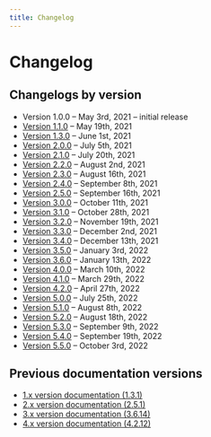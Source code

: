 ```yaml
---
title: Changelog
---
```


# Changelog

## Changelogs by version

- Version 1.0.0 – May 3rd, 2021 – initial release
- [Version 1.1.0](/changelog/1-1-0/) – May 19th, 2021
- [Version 1.3.0](/changelog/1-3-0/) – June 1st, 2021
- [Version 2.0.0](/changelog/2-0-0/) – July 5th, 2021
- [Version 2.1.0](/changelog/2-1-0/) – July 20th, 2021
- [Version 2.2.0](/changelog/2-2-0/) – August 2nd, 2021
- [Version 2.3.0](/changelog/2-3-0/) – August 16th, 2021
- [Version 2.4.0](/changelog/2-4-0/) – September 8th, 2021
- [Version 2.5.0](/changelog/2-5-0/) – September 16th, 2021
- [Version 3.0.0](/changelog/3-0-0/) – October 11th, 2021
- [Version 3.1.0](/changelog/3-1-0/) – October 28th, 2021
- [Version 3.2.0](/changelog/3-2-0/) – November 19th, 2021
- [Version 3.3.0](/changelog/3-3-0/) – December 2nd, 2021
- [Version 3.4.0](/changelog/3-4-0/) – December 13th, 2021
- [Version 3.5.0](/changelog/3-5-0/) – January 3rd, 2022
- [Version 3.6.0](/changelog/3-6-0/) – January 13th, 2022
- [Version 4.0.0](/changelog/4-0-0/) – March 10th, 2022
- [Version 4.1.0](/changelog/4-0-0/) – March 29th, 2022
- [Version 4.2.0](/changelog/4-0-0/) – April 27th, 2022
- [Version 5.0.0](/changelog/5-0-0/) – July 25th, 2022
- [Version 5.1.0](/changelog/5-1-0/) – August 8th, 2022
- [Version 5.2.0](/changelog/5-2-0/) – August 18th, 2022
- [Version 5.3.0](/changelog/5-3-0/) – September 9th, 2022
- [Version 5.4.0](/changelog/5-4-0/) – September 19th, 2022
- [Version 5.5.0](/changelog/5-5-0/) – October 3rd, 2022

## Previous documentation versions

- [1.x version documentation (1.3.1)](https://v1.mantine.dev/)
- [2.x version documentation (2.5.1)](https://v2.mantine.dev/)
- [3.x version documentation (3.6.14)](https://v3.mantine.dev/)
- [4.x version documentation (4.2.12)](https://v4.mantine.dev/)
